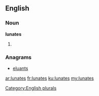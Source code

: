 ==English==

===Noun===
'''lunates'''

# {{plural of|lunate}}

===Anagrams===
* [[eluants#English|eluants]]

[[Category:English plurals]]

[[ar:lunates]]
[[fr:lunates]]
[[ku:lunates]]
[[my:lunates]]